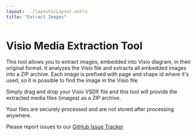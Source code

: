 ```yaml
---
layout: ../layouts/Layout.astro
title: "Extract Images"
---
```



# Visio Media Extraction Tool

This tool allows you to extract images, embedded into Visio diagram, in their original format.
It analyzes the Visio file and extracts all embedded images into a ZIP archive.
Each image is prefixed with page and shape id where it's used, so it is possible to find the image in the Visio file.

Simply drag and drop your Visio VSDX file and this tool will provide the extracted media files (images) as a ZIP archive.

Your files are securely processed and are not stored after processing anywhere.

Please report issues to our [GitHub Issue Tracker](https://github.com/nbelyh/VisioWebTools/issues)

<ExtractImages client:load />
